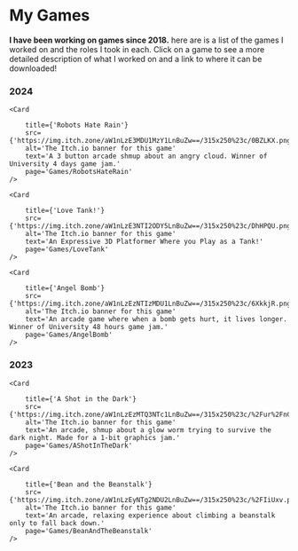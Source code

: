 

# My Games

**I have been working on games since 2018.** here are is a list of the games I worked on and the roles I took in each. Click on a game to see a more detailed description of what I worked on and a link to where it can be downloaded!


<div style={{ display: 'flex', flexWrap: 'wrap', justifyContent: 'center', flexDirection: 'column', }}>

### 2024

<div style={{ display: 'flex', flexWrap: 'wrap', justifyContent: 'center', flexDirection: 'row', }}>

    <Card 

        title={'Robots Hate Rain'}
        src={'https://img.itch.zone/aW1nLzE3MDU1MzY1LnBuZw==/315x250%23c/0BZLKX.png'}
        alt='The Itch.io banner for this game'
        text='A 3 button arcade shmup about an angry cloud. Winner of University 4 days game jam.'
        page='Games/RobotsHateRain'
    />

    <Card 

        title={'Love Tank!'}
        src={'https://img.itch.zone/aW1nLzE3NTI2ODY5LnBuZw==/315x250%23c/DhHPQU.png'}
        alt='The Itch.io banner for this game'
        text='An Expressive 3D Platformer Where you Play as a Tank!'
        page='Games/LoveTank'
    />

    <Card 

        title={'Angel Bomb'}
        src={'https://img.itch.zone/aW1nLzEzNTIzMDU1LnBuZw==/315x250%23c/6XkkjR.png'}
        alt='The Itch.io banner for this game'
        text='An arcade game where when a bomb gets hurt, it lives longer. Winner of University 48 hours game jam.'
        page='Games/AngelBomb'
    />

</div>

### 2023

<div style={{ display: 'flex', flexWrap: 'wrap', justifyContent: 'center', flexDirection: 'row', }}>

    <Card 

        title={'A Shot in the Dark'}
        src={'https://img.itch.zone/aW1nLzEzMTQ3NTc1LnBuZw==/315x250%23c/%2Fur%2FnC.png'}
        alt='The Itch.io banner for this game'
        text='An arcade, shmup about a glow worm trying to survive the dark night. Made for a 1-bit graphics jam.'
        page='Games/AShotInTheDark'
    />

    <Card 

        title={'Bean and the Beanstalk'}
        src={'https://img.itch.zone/aW1nLzEyNTg2NDU2LnBuZw==/315x250%23c/%2FIiUxv.png'}
        alt='The Itch.io banner for this game'
        text='An arcade, relaxing experience about climbing a beanstalk only to fall back down.'
        page='Games/BeanAndTheBeanstalk'
    />
</div>

</div>
